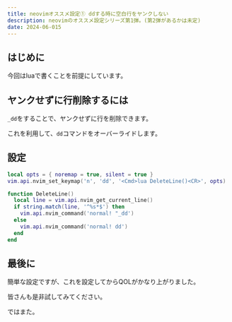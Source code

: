 ```yaml
---
title: neovimオススメ設定① ddする時に空白行をヤンクしない
description: neovimのオススメ設定シリーズ第1弾。(第2弾があるかは未定)
date: 2024-06-015
---
```


## はじめに

今回はluaで書くことを前提にしています。

## ヤンクせずに行削除するには

`_dd`をすることで、ヤンクせずに行を削除できます。

これを利用して、`dd`コマンドをオーバーライドします。

## 設定

```lua title="init.lua"
local opts = { noremap = true, silent = true }
vim.api.nvim_set_keymap('n', 'dd', '<Cmd>lua DeleteLine()<CR>', opts)

function DeleteLine()
  local line = vim.api.nvim_get_current_line()
  if string.match(line, '^%s*$') then
    vim.api.nvim_command('normal! "_dd')
  else
    vim.api.nvim_command('normal! dd')
  end
end
```

## 最後に

簡単な設定ですが、これを設定してからQOLがかなり上がりました。

皆さんも是非試してみてください。

ではまた。
